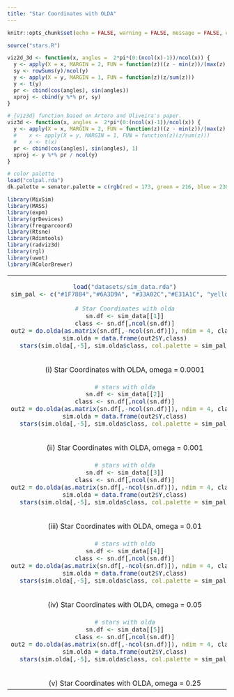 ```yaml
---
title: "Star Coordinates with OLDA"
---
```


<style type="text/css">
.main-container {
  max-width: 1500px;
  margin-left: auto;
  margin-right: auto;
}
</style>


```r
knitr::opts_chunk$set(echo = FALSE, warning = FALSE, message = FALSE, error = FALSE)
```

```r
source("stars.R")

viz2d_3d <- function(x, angles =  2*pi*(0:(ncol(x)-1))/ncol(x)) {
  y <- apply(X = x, MARGIN = 2, FUN = function(z)((z - min(z))/(max(z) - min(z))))
  sy <- rowSums(y)/ncol(y)
  y <- apply(X = y, MARGIN = 1, FUN = function(z)(z/sum(z)))
  y <- t(y)
  pr <- cbind(cos(angles), sin(angles))
  xproj <- cbind(y %*% pr, sy)
}

# {viz3d} function based on Artero and Oliveira's paper.
viz3d <- function(x, angles =  2*pi*(0:(ncol(x)-1))/ncol(x)) {
  y <- apply(X = x, MARGIN = 2, FUN = function(z)((z - min(z))/(max(z) - min(z))))
  #    x <- apply(X = y, MARGIN = 1, FUN = function(z)(z/sum(z)))
  #    x <- t(x)
  pr <- cbind(cos(angles), sin(angles), 1)
  xproj <- y %*% pr / ncol(y)
}

# color palette
load("colpal.rda")
dk.palette = senator.palette = c(rgb(red = 173, green = 216, blue = 230, max = 255), rgb(max = 255, red = 139, green = 0, blue = 0))

library(MixSim)
library(MASS)
library(expm)
library(grDevices)
library(freqparcoord)
library(Rtsne)
library(Rdimtools)
library(radviz3d)
library(rgl)
library(uwot)
library(RColorBrewer)

```

<table width="500" border="0" cellpadding="0">
<tr>
<td align="center" valign="center">
```r
load("datasets/sim_data.rda")
sim_pal <- c("#1F78B4","#6A3D9A", "#33A02C","#E31A1C", "yellow")

# Star Coordinates with olda
sn.df <- sim_data[[1]]
class <- sn.df[,ncol(sn.df)]
out2 = do.olda(as.matrix(sn.df[,-ncol(sn.df)]), ndim = 4, class)
sim.olda = data.frame(out2$Y,class)
stars(sim.olda[,-5], sim.olda$class, col.palette = sim_pal)
```
<br />
(i) Star Coordinates with OLDA, omega = 0.0001
</td>

</tr>
<tr>
<td align="center" valign="center">
```r
# stars with olda
sn.df <- sim_data[[2]]
class <- sn.df[,ncol(sn.df)]
out2 = do.olda(as.matrix(sn.df[,-ncol(sn.df)]), ndim = 4, class)
sim.olda = data.frame(out2$Y,class)
stars(sim.olda[,-5], sim.olda$class, col.palette = sim_pal)
```
<br />
(ii) Star Coordinates with OLDA, omega = 0.001
</td>

</tr>
<tr>
<td align="center" valign="center">
```r
# stars with olda
sn.df <- sim_data[[3]]
class <- sn.df[,ncol(sn.df)]
out2 = do.olda(as.matrix(sn.df[,-ncol(sn.df)]), ndim = 4, class)
sim.olda = data.frame(out2$Y,class)
stars(sim.olda[,-5], sim.olda$class, col.palette = sim_pal)
```
<br />
(iii) Star Coordinates with OLDA, omega = 0.01
</td>

</tr>
<tr>
<td align="center" valign="center">
```r
# stars with olda
sn.df <- sim_data[[4]]
class <- sn.df[,ncol(sn.df)]
out2 = do.olda(as.matrix(sn.df[,-ncol(sn.df)]), ndim = 4, class)
sim.olda = data.frame(out2$Y,class)
stars(sim.olda[,-5], sim.olda$class, col.palette = sim_pal)
```
<br />
(iv) Star Coordinates with OLDA, omega = 0.05
</td>

</tr>
<tr>
<td align="center" valign="center">
```r
# stars with olda
sn.df <- sim_data[[5]]
class <- sn.df[,ncol(sn.df)]
out2 = do.olda(as.matrix(sn.df[,-ncol(sn.df)]), ndim = 4, class)
sim.olda = data.frame(out2$Y,class)
stars(sim.olda[,-5], sim.olda$class, col.palette = sim_pal)
```
<br />
(v) Star Coordinates with OLDA, omega = 0.25
</td>

</tr>

</table>